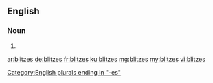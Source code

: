 {{also|Blitzes}}
==English==

===Noun===
{{head|en}}

# {{plural of|blitz}}

[[Category:English plurals ending in "-es"]]

[[ar:blitzes]]
[[de:blitzes]]
[[fr:blitzes]]
[[ku:blitzes]]
[[mg:blitzes]]
[[my:blitzes]]
[[vi:blitzes]]
